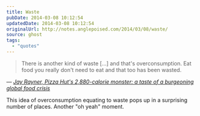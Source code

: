 ```yaml
---
title: Waste
pubDate: 2014-03-08 10:12:54
updatedDate: 2014-03-08 10:12:54
originalUrl: http://notes.anglepoised.com/2014/03/08/waste/
source: ghost
tags:
  - "quotes"
---
```


> There is another kind of waste […] and that's overconsumption. Eat food you really don't need to eat and that too has been wasted.

— <cite>[Jay Rayner, _Pizza Hut's 2,880-calorie monster: a taste of a burgeoning global food crisis_](http://www.theguardian.com/global-development/2014/mar/02/pizza-hut-2880-calorie-monstrosity-worlds-burgeoning-food-crisis)</cite>

This idea of overconsumption equating to waste pops up in a surprising number of places. Another "oh yeah" moment.
